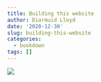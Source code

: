 ```yaml
---
title: Building this website
author: Diarmuid Lloyd
date: '2020-12-30'
slug: building-this-website
categories:
  - bookdown
tags: []
---
```


![](https://imgs.xkcd.com/comics/git.png)
